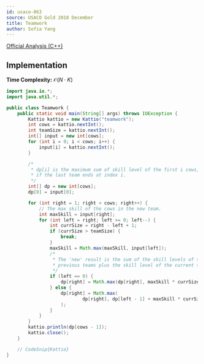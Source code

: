 ```yaml
---
id: usaco-863
source: USACO Gold 2018 December
title: Teamwork
author: Sofia Yang
---
```


[Official Analysis (C++)](http://www.usaco.org/current/data/sol_teamwork_gold_dec18.html)

## Implementation

**Time Complexity:** $\mathcal{O}(N \cdot K)$

<LanguageSection>

<JavaSection>

```java
import java.io.*;
import java.util.*;

public class Teamwork {
	public static void main(String[] args) throws IOException {
		Kattio kattio = new Kattio("teamwork");
		int cows = kattio.nextInt();
		int teamSize = kattio.nextInt();
		int[] input = new int[cows];
		for (int i = 0; i < cows; i++) {
			input[i] = kattio.nextInt();
		}

		/*
		 * dp[i] is the maximum sum of skill level of the first i cows,
		 * if the last team ends at index i.
		 */
		int[] dp = new int[cows];
		dp[0] = input[0];

		for (int right = 1; right < cows; right++) {
			// The max skill of the cows in the new team.
			int maxSkill = input[right];
			for (int left = right; left >= 0; left--) {
				int currSize = right - left + 1;
				if (currSize > teamSize) {
					break;
				}
				maxSkill = Math.max(maxSkill, input[left]);
				/*
				 * The 'new' result is the sum of the skill levels of the
				 * previous teams plus the skill level of the current team.
				 */
				if (left == 0) {
					dp[right] = Math.max(dp[right], maxSkill * currSize);
				} else {
					dp[right] = Math.max(
							dp[right], dp[left - 1] + maxSkill * currSize
					);
				}
			}
		}
		kattio.println(dp[cows - 1]);
		kattio.close();
	}

	// CodeSnip{Kattio}
}
```

</JavaSection>

</LanguageSection>
